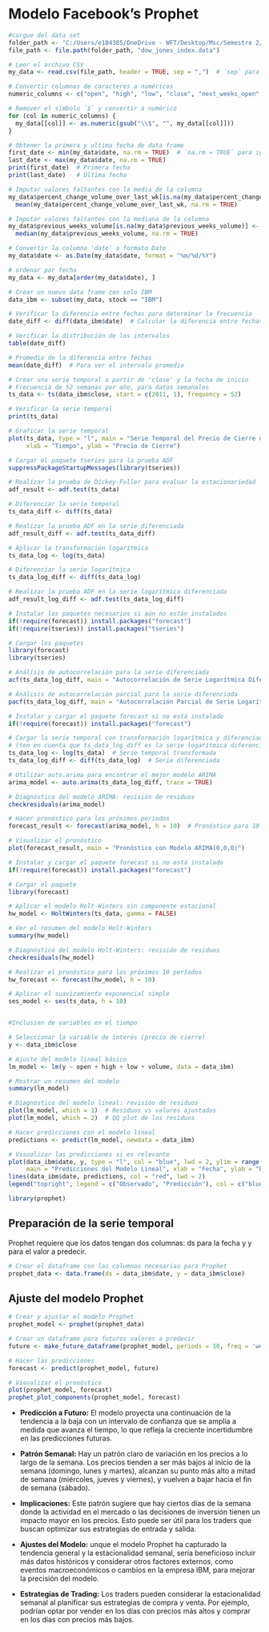 # Modelo Facebook's Prophet

```r
#cargue del data set
folder_path <- "C:/Users/e184385/OneDrive - WFT/Desktop/Msc/Semestre 2/Analisis de series de tiempo/DJI"
file_path <- file.path(folder_path, "dow_jones_index.data")

# Leer el archivo CSV
my_data <- read.csv(file_path, header = TRUE, sep = ",")  # `sep` para indicar que es CSV

# Convertir columnas de caracteres a numéricos
numeric_columns <- c("open", "high", "low", "close", "next_weeks_open", "next_weeks_close")  # Las columnas que contienen precios

# Remover el símbolo `$` y convertir a numérico
for (col in numeric_columns) {
  my_data[[col]] <- as.numeric(gsub("\\$", "", my_data[[col]]))
}

# Obtener la primera y ultima fecha de data frame
first_date <- min(my_data$date, na.rm = TRUE)  # `na.rm = TRUE` para ignorar NA
last_date <- max(my_data$date, na.rm = TRUE)
print(first_date)  # Primera fecha
print(last_date)   # Última fecha

# Imputar valores faltantes con la media de la columna
my_data$percent_change_volume_over_last_wk[is.na(my_data$percent_change_volume_over_last_wk)] <- 
  mean(my_data$percent_change_volume_over_last_wk, na.rm = TRUE)

# Imputar valores faltantes con la mediana de la columna
my_data$previous_weeks_volume[is.na(my_data$previous_weeks_volume)] <- 
  median(my_data$previous_weeks_volume, na.rm = TRUE)

# Convertir la columna 'date' a formato Date
my_data$date <- as.Date(my_data$date, format = "%m/%d/%Y")

# ordenar por fecha
my_data <- my_data[order(my_data$date), ] 

# Crear un nuevo data frame con solo IBM
data_ibm <- subset(my_data, stock == "IBM")

# Verificar la diferencia entre fechas para determinar la frecuencia
date_diff <- diff(data_ibm$date)  # Calcular la diferencia entre fechas

# Verificar la distribución de los intervalos
table(date_diff)

# Promedio de la diferencia entre fechas
mean(date_diff)  # Para ver el intervalo promedio

# Crear una serie temporal a partir de 'close' y la fecha de inicio
# Frecuencia de 52 semanas por año, para datos semanales
ts_data <- ts(data_ibm$close, start = c(2011, 1), frequency = 52)

# Verificar la serie temporal
print(ts_data)

# Graficar la serie temporal
plot(ts_data, type = "l", main = "Serie Temporal del Precio de Cierre de IBM", 
     xlab = "Tiempo", ylab = "Precio de Cierre")

# Cargar el paquete tseries para la prueba ADF
suppressPackageStartupMessages(library(tseries))

# Realizar la prueba de Dickey-Fuller para evaluar la estacionariedad
adf_result <- adf.test(ts_data)

# Diferenciar la serie temporal
ts_data_diff <- diff(ts_data)

# Realizar la prueba ADF en la serie diferenciada
adf_result_diff <- adf.test(ts_data_diff)

# Aplicar la transformación logarítmica
ts_data_log <- log(ts_data)

# Diferenciar la serie logarítmica
ts_data_log_diff <- diff(ts_data_log)

# Realizar la prueba ADF en la serie logarítmica diferenciada
adf_result_log_diff <- adf.test(ts_data_log_diff)

# Instalar los paquetes necesarios si aún no están instalados
if(!require(forecast)) install.packages("forecast")
if(!require(tseries)) install.packages("tseries")

# Cargar los paquetes
library(forecast)
library(tseries)

# Análisis de autocorrelación para la serie diferenciada
acf(ts_data_log_diff, main = "Autocorrelación de Serie Logarítmica Diferenciada")

# Análisis de autocorrelación parcial para la serie diferenciada
pacf(ts_data_log_diff, main = "Autocorrelación Parcial de Serie Logarítmica Diferenciada")

# Instalar y cargar el paquete forecast si no está instalado
if(!require(forecast)) install.packages("forecast")

# Cargar la serie temporal con transformación logarítmica y diferenciación
# (ten en cuenta que ts_data_log_diff es la serie logarítmica diferenciada)
ts_data_log <- log(ts_data)  # Serie temporal transformada
ts_data_log_diff <- diff(ts_data_log)  # Serie diferenciada

# Utilizar auto.arima para encontrar el mejor modelo ARIMA
arima_model <- auto.arima(ts_data_log_diff, trace = TRUE)

# Diagnóstico del modelo ARIMA: revisión de residuos
checkresiduals(arima_model)

# Hacer pronóstico para los próximos períodos
forecast_result <- forecast(arima_model, h = 10)  # Pronóstico para 10 períodos futuros

# Visualizar el pronóstico
plot(forecast_result, main = "Pronóstico con Modelo ARIMA(0,0,0)")

# Instalar y cargar el paquete forecast si no está instalado
if(!require(forecast)) install.packages("forecast")

# Cargar el paquete
library(forecast)

# Aplicar el modelo Holt-Winters sin componente estacional
hw_model <- HoltWinters(ts_data, gamma = FALSE)

# Ver el resumen del modelo Holt-Winters
summary(hw_model)

# Diagnóstico del modelo Holt-Winters: revisión de residuos
checkresiduals(hw_model)

# Realizar el pronóstico para los próximos 10 períodos
hw_forecast <- forecast(hw_model, h = 10)

# Aplicar el suavizamiento exponencial simple
ses_model <- ses(ts_data, h = 10)


#Inclusion de variables en el tiempo

# Seleccionar la variable de interés (precio de cierre)
y <- data_ibm$close

# Ajuste del modelo lineal básico
lm_model <- lm(y ~ open + high + low + volume, data = data_ibm)

# Mostrar un resumen del modelo
summary(lm_model)

# Diagnóstico del modelo lineal: revisión de residuos
plot(lm_model, which = 1)  # Residuos vs valores ajustados
plot(lm_model, which = 2)  # QQ plot de los residuos

# Hacer predicciones con el modelo lineal
predictions <- predict(lm_model, newdata = data_ibm)

# Visualizar las predicciones si es relevante
plot(data_ibm$date, y, type = "l", col = "blue", lwd = 2, ylim = range(y, predictions), 
     main = "Predicciones del Modelo Lineal", xlab = "Fecha", ylab = "Precio de Cierre")
lines(data_ibm$date, predictions, col = "red", lwd = 2)
legend("topright", legend = c("Observado", "Predicción"), col = c("blue", "red"), lwd = 2)

library(prophet)
```

## Preparación de la serie temporal

Prophet requiere que los datos tengan dos columnas: ds para la fecha y y para el valor a predecir.

```r

# Crear el dataframe con las columnas necesarias para Prophet
prophet_data <- data.frame(ds = data_ibm$date, y = data_ibm$close)


```

## Ajuste del modelo Prophet

```r
# Crear y ajustar el modelo Prophet
prophet_model <- prophet(prophet_data)

# Crear un dataframe para futuros valores a predecir
future <- make_future_dataframe(prophet_model, periods = 10, freq = 'week')

# Hacer las predicciones
forecast <- predict(prophet_model, future)

# Visualizar el pronóstico
plot(prophet_model, forecast)
prophet_plot_components(prophet_model, forecast)

```

-    **Predicción a Futuro:** El modelo proyecta una continuación de la tendencia a la baja con un intervalo de confianza que se amplía a medida que avanza el tiempo, lo que refleja la creciente incertidumbre en las predicciones futuras.

-    **Patrón Semanal:** Hay un patrón claro de variación en los precios a lo largo de la semana. Los precios tienden a ser más bajos al inicio de la semana (domingo, lunes y martes), alcanzan su punto más alto a mitad de semana (miércoles, jueves y viernes), y vuelven a bajar hacia el fin de semana (sábado).

-   **Implicaciones:** Este patrón sugiere que hay ciertos días de la semana donde la actividad en el mercado o las decisiones de inversión tienen un impacto mayor en los precios. Esto puede ser útil para los traders que buscan optimizar sus estrategias de entrada y salida.

-    **Ajustes del Modelo:** unque el modelo Prophet ha capturado la tendencia general y la estacionalidad semanal, sería beneficioso incluir más datos históricos y considerar otros factores externos, como eventos macroeconómicos o cambios en la empresa IBM, para mejorar la precisión del modelo.

-    **Estrategias de Trading:** Los traders pueden considerar la estacionalidad semanal al planificar sus estrategias de compra y venta. Por ejemplo, podrían optar por vender en los días con precios más altos y comprar en los días con precios más bajos.
